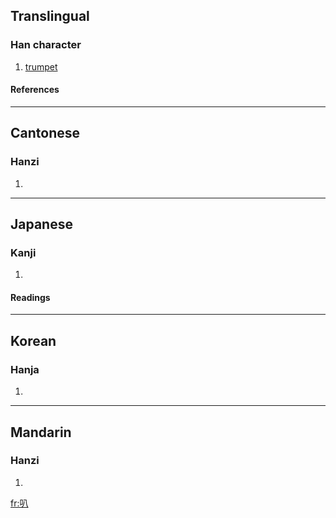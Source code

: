 ==Translingual==
===Han character===
{{Han char|rn=30|rad=口|as=02|sn=5|four=6800<sub>0</sub>|canj=口金 (RC), X口金 (XRC)|ids=[[口]][[八]]}}
# [[trumpet]]
====References====
{{Han ref|kx=0172.080|dkj=03242|dj=0383.040|hdz=10570.060|uh=53ED|ud=21485|bh=A57A|bd=42362}}
----
==Cantonese==
===Hanzi===
{{yue-hanzi|jyut=|y=ba1}}
# {{defn|Cantonese}}
----
==Japanese==
===Kanji===
{{ja-kanji|grade=|rs=口02}}
# {{defn|Japanese}} 
====Readings====
{{ja-readings|on=[[はつ]] (hatsu), [[は]] (ha), [[はち]] (hachi)|kun=}}
----
==Korean==
===Hanja===
{{ko-hanja|hangeul=팔|rv=pal|mr=p'al}}
# {{defn|Korean}}
----
==Mandarin==
===Hanzi===
{{cmn-hanzi|pin=[[bā]] ([[ba1]]), [[ba]] ([[ba5]])|wg=pa<sup>1</sup>, pa<sup>5</sup>}}
# {{defn|Mandarin}}

[[fr:叭]]